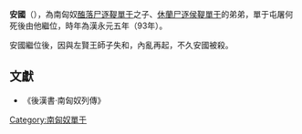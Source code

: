 {{noteTA
|1=zh-hans:尸; zh-hant:尸;
|2=zh-hans:单于; zh-hant:單于;
}}
'''安國'''（{{bd|？||94年||}}），為南匈奴[[醢落尸逐鞮單于|醢落尸逐鞮單于]]之子、[[休蘭尸逐侯鞮單于|休蘭尸逐侯鞮單于]]的弟弟，單于屯屠何死後由他繼位，時年為漢永元五年（93年）。

安國繼位後，因與左賢王師子失和，內亂再起，不久安國被殺。

==文獻==
*《後漢書·南匈奴列傳》


{{start box}}
{{s-before|兄[[休蘭尸逐侯鞮單于|休蘭尸逐侯鞮單于]]}}
{{s-title|[[南匈奴|南匈奴]][[單于|單于]]|93年─[[94|94]]}}
{{s-after|族子[[亭獨尸逐侯鞮單于|亭獨尸逐侯鞮單于]]}}
{{end box}}


{{匈奴單于}}

[[Category:南匈奴單于|Category:南匈奴單于]]